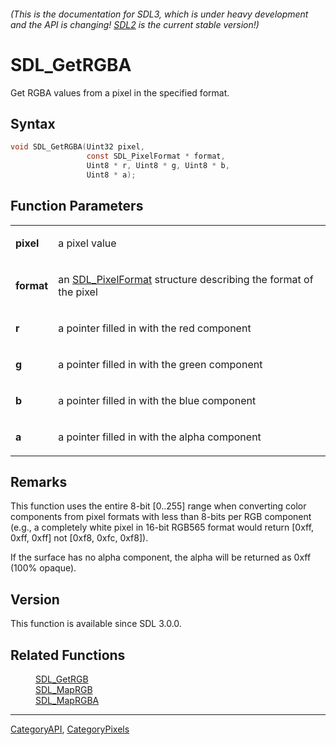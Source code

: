 ====== (This is the documentation for SDL3, which is under heavy development and the API is changing! [https://wiki.libsdl.org/ SDL2] is the current stable version!) ======
= SDL_GetRGBA =

Get RGBA values from a pixel in the specified format.

== Syntax ==

<syntaxhighlight lang='c'>
void SDL_GetRGBA(Uint32 pixel,
                 const SDL_PixelFormat * format,
                 Uint8 * r, Uint8 * g, Uint8 * b,
                 Uint8 * a);
</syntaxhighlight>

== Function Parameters ==

{|
|'''pixel'''
|a pixel value
|-
|'''format'''
|an [[SDL_PixelFormat]] structure describing the format of the pixel
|-
|'''r'''
|a pointer filled in with the red component
|-
|'''g'''
|a pointer filled in with the green component
|-
|'''b'''
|a pointer filled in with the blue component
|-
|'''a'''
|a pointer filled in with the alpha component
|}

== Remarks ==

This function uses the entire 8-bit [0..255] range when converting color
components from pixel formats with less than 8-bits per RGB component
(e.g., a completely white pixel in 16-bit RGB565 format would return [0xff,
0xff, 0xff] not [0xf8, 0xfc, 0xf8]).

If the surface has no alpha component, the alpha will be returned as 0xff
(100% opaque).

== Version ==

This function is available since SDL 3.0.0.

== Related Functions ==

:[[SDL_GetRGB]]
:[[SDL_MapRGB]]
:[[SDL_MapRGBA]]

----
[[CategoryAPI]], [[CategoryPixels]]


